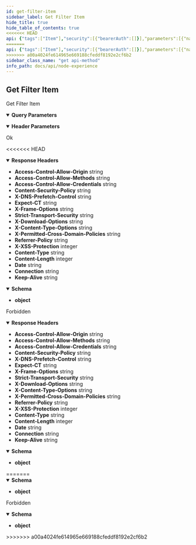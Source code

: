 ```yaml
---
id: get-filter-item
sidebar_label: Get Filter Item
hide_title: true
hide_table_of_contents: true
<<<<<<< HEAD
api: {"tags":["Item"],"security":[{"bearerAuth":[]}],"parameters":[{"name":"Content-Type","in":"header","schema":{"type":"string"},"example":"application/json"},{"name":"pagination[limit]","in":"query","schema":{"type":"integer"},"example":"2"},{"name":"pagination[offset]","in":"query","schema":{"type":"integer"},"example":"0"},{"name":"filter[type]","in":"query","schema":{"type":"integer"},"example":"11"}],"responses":{"200":{"description":"Ok","headers":{"Access-Control-Allow-Origin":{"schema":{"type":"string","example":"*"}},"Access-Control-Allow-Methods":{"schema":{"type":"string","example":"GET,HEAD,PUT,POST,DELETE"}},"Access-Control-Allow-Credentials":{"schema":{"type":"string","example":"true"}},"Content-Security-Policy":{"schema":{"type":"string","example":"default-src 'self';base-uri 'self';block-all-mixed-content;font-src 'self' https: data:;frame-ancestors 'self';img-src 'self' data:;object-src 'none';script-src 'self';script-src-attr 'none';style-src 'self' https: 'unsafe-inline';upgrade-insecure-requests"}},"X-DNS-Prefetch-Control":{"schema":{"type":"string","example":"off"}},"Expect-CT":{"schema":{"type":"string","example":"max-age=0"}},"X-Frame-Options":{"schema":{"type":"string","example":"SAMEORIGIN"}},"Strict-Transport-Security":{"schema":{"type":"string","example":"max-age=15552000; includeSubDomains"}},"X-Download-Options":{"schema":{"type":"string","example":"noopen"}},"X-Content-Type-Options":{"schema":{"type":"string","example":"nosniff"}},"X-Permitted-Cross-Domain-Policies":{"schema":{"type":"string","example":"none"}},"Referrer-Policy":{"schema":{"type":"string","example":"no-referrer"}},"X-XSS-Protection":{"schema":{"type":"integer","example":"0"}},"Content-Type":{"schema":{"type":"string","example":"application/json; charset=utf-8"}},"Content-Length":{"schema":{"type":"integer","example":"123"}},"Date":{"schema":{"type":"string","example":"Mon, 25 Oct 2021 18:51:16 GMT"}},"Connection":{"schema":{"type":"string","example":"keep-alive"}},"Keep-Alive":{"schema":{"type":"string","example":"timeout=5"}}},"content":{"application/json":{"schema":{"type":"object"},"example":{"data":[{"id":"f4c5ff8d-73d3-4ed6-bec1-9866b579bb90","name":"Item 1","type":10,"createdBy":{"id":"e4101ce3-fe3d-4df6-94cd-646b24577a7f","firstName":"super","lastName":"admin","email":"superadmin@node.com","phone":"541112345678"},"lastModifiedBy":null,"createdAt":1663779723,"updatedAt":1663779723}],"metadata":{},"pagination":{"total":1,"offset":0,"limit":10,"perPage":1,"currentPage":1,"lastPage":1,"from":0,"to":1,"path":"http://localhost:8089/api","firstUrl":"http://localhost:8089/api/items?pagination[limit]=10&pagination[offset]=0","lastUrl":"http://localhost:8089/api/items?pagination[limit]=10&pagination[offset]=0","nextUrl":null,"prevUrl":null,"currentUrl":"http://localhost:8089/api/items?pagination[limit]=10&pagination[offset]=0"}}}}},"403":{"description":"Forbidden","headers":{"Access-Control-Allow-Origin":{"schema":{"type":"string","example":"*"}},"Access-Control-Allow-Methods":{"schema":{"type":"string","example":"GET,HEAD,PUT,POST,DELETE"}},"Access-Control-Allow-Credentials":{"schema":{"type":"string","example":"true"}},"Content-Security-Policy":{"schema":{"type":"string","example":"default-src 'self';base-uri 'self';block-all-mixed-content;font-src 'self' https: data:;frame-ancestors 'self';img-src 'self' data:;object-src 'none';script-src 'self';script-src-attr 'none';style-src 'self' https: 'unsafe-inline';upgrade-insecure-requests"}},"X-DNS-Prefetch-Control":{"schema":{"type":"string","example":"off"}},"Expect-CT":{"schema":{"type":"string","example":"max-age=0"}},"X-Frame-Options":{"schema":{"type":"string","example":"SAMEORIGIN"}},"Strict-Transport-Security":{"schema":{"type":"string","example":"max-age=15552000; includeSubDomains"}},"X-Download-Options":{"schema":{"type":"string","example":"noopen"}},"X-Content-Type-Options":{"schema":{"type":"string","example":"nosniff"}},"X-Permitted-Cross-Domain-Policies":{"schema":{"type":"string","example":"none"}},"Referrer-Policy":{"schema":{"type":"string","example":"no-referrer"}},"X-XSS-Protection":{"schema":{"type":"integer","example":"0"}},"Content-Type":{"schema":{"type":"string","example":"application/json; charset=utf-8"}},"Content-Length":{"schema":{"type":"integer","example":"123"}},"Date":{"schema":{"type":"string","example":"Mon, 25 Oct 2021 18:51:16 GMT"}},"Connection":{"schema":{"type":"string","example":"keep-alive"}},"Keep-Alive":{"schema":{"type":"string","example":"timeout=5"}}},"content":{"application/json":{"schema":{"type":"object"},"example":{"message":"Invalid token.","errorCode":"auth.presentation.exceptions.tokenExpired","errors":null,"metadata":{}}}}}},"description":"Get Filter Item","method":"get","path":"/api/items","servers":[{"url":"http://{{url}}"}],"securitySchemes":{"BearerAuth":{"type":"http","scheme":"bearer"}},"info":{"title":"Node Experience","description":"Open API Specification","version":"0.0.1","x-logo":{"url":"https://raw.githubusercontent.com/DigiChanges/node-experience/docs/RABC/readme/NExp.svg","backgroundColor":"#FFFFFF","altText":"NExp"},"contact":{"name":"Nathan M. Russo","url":"https://www.linkedin.com/in/nathan-m-russo","email":"nathan@digichanges.com"},"license":{"name":"MIT","url":"https://es.wikipedia.org/wiki/Licencia_MIT"}},"postman":{"name":"Get Filter Item","description":{"type":"text/plain"},"url":{"path":["api","items"],"host":["{{baseUrl}}"],"query":[{"disabled":false,"key":"pagination[limit]","value":""},{"disabled":false,"key":"pagination[offset]","value":""},{"disabled":false,"key":"filter[type]","value":""}],"variable":[]},"header":[{"key":"Accept","value":"application/json"}],"method":"GET"}}
=======
api: {"tags":["Item"],"security":[{"bearerAuth":[]}],"parameters":[{"name":"Content-Type","in":"header","schema":{"type":"string"},"example":"application/json"},{"name":"pagination[limit]","in":"query","schema":{"type":"integer"},"example":"2"},{"name":"pagination[offset]","in":"query","schema":{"type":"integer"},"example":"0"},{"name":"filter[type]","in":"query","schema":{"type":"integer"},"example":"11"}],"responses":{"200":{"description":"Ok","content":{"application/json":{"schema":{"type":"object"},"example":{"data":[{"id":"f4c5ff8d-73d3-4ed6-bec1-9866b579bb90","name":"Item 1","type":10,"createdBy":{"id":"e4101ce3-fe3d-4df6-94cd-646b24577a7f","firstName":"super","lastName":"admin","email":"superadmin@node.com","phone":"541112345678"},"lastModifiedBy":null,"createdAt":1663779723,"updatedAt":1663779723}],"metadata":{},"pagination":{"total":1,"offset":0,"limit":10,"perPage":1,"currentPage":1,"lastPage":1,"from":0,"to":1,"path":"http://localhost:8089/api","firstUrl":"http://localhost:8089/api/items?pagination[limit]=10&pagination[offset]=0","lastUrl":"http://localhost:8089/api/items?pagination[limit]=10&pagination[offset]=0","nextUrl":null,"prevUrl":null,"currentUrl":"http://localhost:8089/api/items?pagination[limit]=10&pagination[offset]=0"}}}}},"403":{"description":"Forbidden","content":{"application/json":{"schema":{"type":"object"},"example":{"message":"Invalid token.","errorCode":"auth.presentation.exceptions.tokenExpired","errors":null,"metadata":{}}}}}},"description":"Get Filter Item","method":"get","path":"/api/items","servers":[{"url":"http://{{url}}"}],"securitySchemes":{"BearerAuth":{"type":"http","scheme":"bearer"}},"info":{"title":"Node Experience","description":"Open API Specification","version":"0.0.1","x-logo":{"url":"https://raw.githubusercontent.com/DigiChanges/node-experience/docs/RABC/readme/NExp.svg","backgroundColor":"#FFFFFF","altText":"NExp"},"contact":{"name":"Nathan M. Russo","url":"https://www.linkedin.com/in/nathan-m-russo","email":"nathan@digichanges.com"},"license":{"name":"MIT","url":"https://es.wikipedia.org/wiki/Licencia_MIT"}},"postman":{"name":"Get Filter Item","description":{"type":"text/plain"},"url":{"path":["api","items"],"host":["{{baseUrl}}"],"query":[{"disabled":false,"key":"pagination[limit]","value":""},{"disabled":false,"key":"pagination[offset]","value":""},{"disabled":false,"key":"filter[type]","value":""}],"variable":[]},"header":[{"key":"Accept","value":"application/json"}],"method":"GET"}}
>>>>>>> a00a4024fe614965e669188cfeddf8192e2cf6b2
sidebar_class_name: "get api-method"
info_path: docs/api/node-experience
---
```



## Get Filter Item



Get Filter Item

<details style={{"marginBottom":"1rem"}} data-collapsed={false} open={true}><summary style={{}}><strong>Query Parameters</strong></summary><div><ul><ParamsItem className={"paramsItem"} param={{"name":"pagination[limit]","in":"query","schema":{"type":"integer"},"example":"2"}}></ParamsItem><ParamsItem className={"paramsItem"} param={{"name":"pagination[offset]","in":"query","schema":{"type":"integer"},"example":"0"}}></ParamsItem><ParamsItem className={"paramsItem"} param={{"name":"filter[type]","in":"query","schema":{"type":"integer"},"example":"11"}}></ParamsItem></ul></div></details><details style={{"marginBottom":"1rem"}} data-collapsed={false} open={true}><summary style={{}}><strong>Header Parameters</strong></summary><div><ul><ParamsItem className={"paramsItem"} param={{"name":"Content-Type","in":"header","schema":{"type":"string"},"example":"application/json"}}></ParamsItem></ul></div></details><div><ApiTabs><TabItem label={"200"} value={"200"}><div>

Ok

<<<<<<< HEAD
</div><details style={{"textAlign":"left","marginBottom":"1rem"}} data-collaposed={true} open={false}><summary style={{}}><strong>Response Headers</strong></summary><ul style={{"marginLeft":"1rem"}}><li class={"schemaItem"}><summary style={{}}><strong>Access-Control-Allow-Origin</strong><span style={{"opacity":"0.6"}}> string</span></summary><div></div></li><li class={"schemaItem"}><summary style={{}}><strong>Access-Control-Allow-Methods</strong><span style={{"opacity":"0.6"}}> string</span></summary><div></div></li><li class={"schemaItem"}><summary style={{}}><strong>Access-Control-Allow-Credentials</strong><span style={{"opacity":"0.6"}}> string</span></summary><div></div></li><li class={"schemaItem"}><summary style={{}}><strong>Content-Security-Policy</strong><span style={{"opacity":"0.6"}}> string</span></summary><div></div></li><li class={"schemaItem"}><summary style={{}}><strong>X-DNS-Prefetch-Control</strong><span style={{"opacity":"0.6"}}> string</span></summary><div></div></li><li class={"schemaItem"}><summary style={{}}><strong>Expect-CT</strong><span style={{"opacity":"0.6"}}> string</span></summary><div></div></li><li class={"schemaItem"}><summary style={{}}><strong>X-Frame-Options</strong><span style={{"opacity":"0.6"}}> string</span></summary><div></div></li><li class={"schemaItem"}><summary style={{}}><strong>Strict-Transport-Security</strong><span style={{"opacity":"0.6"}}> string</span></summary><div></div></li><li class={"schemaItem"}><summary style={{}}><strong>X-Download-Options</strong><span style={{"opacity":"0.6"}}> string</span></summary><div></div></li><li class={"schemaItem"}><summary style={{}}><strong>X-Content-Type-Options</strong><span style={{"opacity":"0.6"}}> string</span></summary><div></div></li><li class={"schemaItem"}><summary style={{}}><strong>X-Permitted-Cross-Domain-Policies</strong><span style={{"opacity":"0.6"}}> string</span></summary><div></div></li><li class={"schemaItem"}><summary style={{}}><strong>Referrer-Policy</strong><span style={{"opacity":"0.6"}}> string</span></summary><div></div></li><li class={"schemaItem"}><summary style={{}}><strong>X-XSS-Protection</strong><span style={{"opacity":"0.6"}}> integer</span></summary><div></div></li><li class={"schemaItem"}><summary style={{}}><strong>Content-Type</strong><span style={{"opacity":"0.6"}}> string</span></summary><div></div></li><li class={"schemaItem"}><summary style={{}}><strong>Content-Length</strong><span style={{"opacity":"0.6"}}> integer</span></summary><div></div></li><li class={"schemaItem"}><summary style={{}}><strong>Date</strong><span style={{"opacity":"0.6"}}> string</span></summary><div></div></li><li class={"schemaItem"}><summary style={{}}><strong>Connection</strong><span style={{"opacity":"0.6"}}> string</span></summary><div></div></li><li class={"schemaItem"}><summary style={{}}><strong>Keep-Alive</strong><span style={{"opacity":"0.6"}}> string</span></summary><div></div></li></ul></details><div><MimeTabs groupId={"mime-type"}><TabItem label={"application/json"} value={"application/json"}><SchemaTabs groupId={"schema-tabs"}><TabItem label={"Schema"} value={"Schema"}><details style={{}} data-collapsed={false} open={true}><summary style={{"textAlign":"left"}}><strong>Schema</strong></summary><div style={{"textAlign":"left","marginLeft":"1rem"}}></div><ul style={{"marginLeft":"1rem"}}><li><div><strong>object</strong></div></li></ul></details></TabItem><TabItem label={"Example (from schema)"} value={"Example (from schema)"}><ResponseSamples responseExample={"{}"} language={"json"}></ResponseSamples></TabItem><TabItem label={"Example"} value={"Example"}><ResponseSamples responseExample={"{\n  \"data\": [\n    {\n      \"id\": \"f4c5ff8d-73d3-4ed6-bec1-9866b579bb90\",\n      \"name\": \"Item 1\",\n      \"type\": 10,\n      \"createdBy\": {\n        \"id\": \"e4101ce3-fe3d-4df6-94cd-646b24577a7f\",\n        \"firstName\": \"super\",\n        \"lastName\": \"admin\",\n        \"email\": \"superadmin@node.com\",\n        \"phone\": \"541112345678\"\n      },\n      \"lastModifiedBy\": null,\n      \"createdAt\": 1663779723,\n      \"updatedAt\": 1663779723\n    }\n  ],\n  \"metadata\": {},\n  \"pagination\": {\n    \"total\": 1,\n    \"offset\": 0,\n    \"limit\": 10,\n    \"perPage\": 1,\n    \"currentPage\": 1,\n    \"lastPage\": 1,\n    \"from\": 0,\n    \"to\": 1,\n    \"path\": \"http://localhost:8089/api\",\n    \"firstUrl\": \"http://localhost:8089/api/items?pagination[limit]=10&pagination[offset]=0\",\n    \"lastUrl\": \"http://localhost:8089/api/items?pagination[limit]=10&pagination[offset]=0\",\n    \"nextUrl\": null,\n    \"prevUrl\": null,\n    \"currentUrl\": \"http://localhost:8089/api/items?pagination[limit]=10&pagination[offset]=0\"\n  }\n}"} language={"json"}></ResponseSamples></TabItem></SchemaTabs></TabItem></MimeTabs></div></TabItem><TabItem label={"403"} value={"403"}><div>

Forbidden

</div><details style={{"textAlign":"left","marginBottom":"1rem"}} data-collaposed={true} open={false}><summary style={{}}><strong>Response Headers</strong></summary><ul style={{"marginLeft":"1rem"}}><li class={"schemaItem"}><summary style={{}}><strong>Access-Control-Allow-Origin</strong><span style={{"opacity":"0.6"}}> string</span></summary><div></div></li><li class={"schemaItem"}><summary style={{}}><strong>Access-Control-Allow-Methods</strong><span style={{"opacity":"0.6"}}> string</span></summary><div></div></li><li class={"schemaItem"}><summary style={{}}><strong>Access-Control-Allow-Credentials</strong><span style={{"opacity":"0.6"}}> string</span></summary><div></div></li><li class={"schemaItem"}><summary style={{}}><strong>Content-Security-Policy</strong><span style={{"opacity":"0.6"}}> string</span></summary><div></div></li><li class={"schemaItem"}><summary style={{}}><strong>X-DNS-Prefetch-Control</strong><span style={{"opacity":"0.6"}}> string</span></summary><div></div></li><li class={"schemaItem"}><summary style={{}}><strong>Expect-CT</strong><span style={{"opacity":"0.6"}}> string</span></summary><div></div></li><li class={"schemaItem"}><summary style={{}}><strong>X-Frame-Options</strong><span style={{"opacity":"0.6"}}> string</span></summary><div></div></li><li class={"schemaItem"}><summary style={{}}><strong>Strict-Transport-Security</strong><span style={{"opacity":"0.6"}}> string</span></summary><div></div></li><li class={"schemaItem"}><summary style={{}}><strong>X-Download-Options</strong><span style={{"opacity":"0.6"}}> string</span></summary><div></div></li><li class={"schemaItem"}><summary style={{}}><strong>X-Content-Type-Options</strong><span style={{"opacity":"0.6"}}> string</span></summary><div></div></li><li class={"schemaItem"}><summary style={{}}><strong>X-Permitted-Cross-Domain-Policies</strong><span style={{"opacity":"0.6"}}> string</span></summary><div></div></li><li class={"schemaItem"}><summary style={{}}><strong>Referrer-Policy</strong><span style={{"opacity":"0.6"}}> string</span></summary><div></div></li><li class={"schemaItem"}><summary style={{}}><strong>X-XSS-Protection</strong><span style={{"opacity":"0.6"}}> integer</span></summary><div></div></li><li class={"schemaItem"}><summary style={{}}><strong>Content-Type</strong><span style={{"opacity":"0.6"}}> string</span></summary><div></div></li><li class={"schemaItem"}><summary style={{}}><strong>Content-Length</strong><span style={{"opacity":"0.6"}}> integer</span></summary><div></div></li><li class={"schemaItem"}><summary style={{}}><strong>Date</strong><span style={{"opacity":"0.6"}}> string</span></summary><div></div></li><li class={"schemaItem"}><summary style={{}}><strong>Connection</strong><span style={{"opacity":"0.6"}}> string</span></summary><div></div></li><li class={"schemaItem"}><summary style={{}}><strong>Keep-Alive</strong><span style={{"opacity":"0.6"}}> string</span></summary><div></div></li></ul></details><div><MimeTabs groupId={"mime-type"}><TabItem label={"application/json"} value={"application/json"}><SchemaTabs groupId={"schema-tabs"}><TabItem label={"Schema"} value={"Schema"}><details style={{}} data-collapsed={false} open={true}><summary style={{"textAlign":"left"}}><strong>Schema</strong></summary><div style={{"textAlign":"left","marginLeft":"1rem"}}></div><ul style={{"marginLeft":"1rem"}}><li><div><strong>object</strong></div></li></ul></details></TabItem><TabItem label={"Example (from schema)"} value={"Example (from schema)"}><ResponseSamples responseExample={"{}"} language={"json"}></ResponseSamples></TabItem><TabItem label={"Example"} value={"Example"}><ResponseSamples responseExample={"{\n  \"message\": \"Invalid token.\",\n  \"errorCode\": \"auth.presentation.exceptions.tokenExpired\",\n  \"errors\": null,\n  \"metadata\": {}\n}"} language={"json"}></ResponseSamples></TabItem></SchemaTabs></TabItem></MimeTabs></div></TabItem></ApiTabs></div>
=======
</div><div><MimeTabs groupId={"mime-type"}><TabItem label={"application/json"} value={"application/json"}><SchemaTabs groupId={"schema-tabs"}><TabItem label={"Schema"} value={"Schema"}><details style={{}} data-collapsed={false} open={true}><summary style={{"textAlign":"left"}}><strong>Schema</strong></summary><div style={{"textAlign":"left","marginLeft":"1rem"}}></div><ul style={{"marginLeft":"1rem"}}><li><div><strong>object</strong></div></li></ul></details></TabItem><TabItem label={"Example (from schema)"} value={"Example (from schema)"}><ResponseSamples responseExample={"{}"} language={"json"}></ResponseSamples></TabItem><TabItem label={"Example"} value={"Example"}><ResponseSamples responseExample={"{\n  \"data\": [\n    {\n      \"id\": \"f4c5ff8d-73d3-4ed6-bec1-9866b579bb90\",\n      \"name\": \"Item 1\",\n      \"type\": 10,\n      \"createdBy\": {\n        \"id\": \"e4101ce3-fe3d-4df6-94cd-646b24577a7f\",\n        \"firstName\": \"super\",\n        \"lastName\": \"admin\",\n        \"email\": \"superadmin@node.com\",\n        \"phone\": \"541112345678\"\n      },\n      \"lastModifiedBy\": null,\n      \"createdAt\": 1663779723,\n      \"updatedAt\": 1663779723\n    }\n  ],\n  \"metadata\": {},\n  \"pagination\": {\n    \"total\": 1,\n    \"offset\": 0,\n    \"limit\": 10,\n    \"perPage\": 1,\n    \"currentPage\": 1,\n    \"lastPage\": 1,\n    \"from\": 0,\n    \"to\": 1,\n    \"path\": \"http://localhost:8089/api\",\n    \"firstUrl\": \"http://localhost:8089/api/items?pagination[limit]=10&pagination[offset]=0\",\n    \"lastUrl\": \"http://localhost:8089/api/items?pagination[limit]=10&pagination[offset]=0\",\n    \"nextUrl\": null,\n    \"prevUrl\": null,\n    \"currentUrl\": \"http://localhost:8089/api/items?pagination[limit]=10&pagination[offset]=0\"\n  }\n}"} language={"json"}></ResponseSamples></TabItem></SchemaTabs></TabItem></MimeTabs></div></TabItem><TabItem label={"403"} value={"403"}><div>

Forbidden

</div><div><MimeTabs groupId={"mime-type"}><TabItem label={"application/json"} value={"application/json"}><SchemaTabs groupId={"schema-tabs"}><TabItem label={"Schema"} value={"Schema"}><details style={{}} data-collapsed={false} open={true}><summary style={{"textAlign":"left"}}><strong>Schema</strong></summary><div style={{"textAlign":"left","marginLeft":"1rem"}}></div><ul style={{"marginLeft":"1rem"}}><li><div><strong>object</strong></div></li></ul></details></TabItem><TabItem label={"Example (from schema)"} value={"Example (from schema)"}><ResponseSamples responseExample={"{}"} language={"json"}></ResponseSamples></TabItem><TabItem label={"Example"} value={"Example"}><ResponseSamples responseExample={"{\n  \"message\": \"Invalid token.\",\n  \"errorCode\": \"auth.presentation.exceptions.tokenExpired\",\n  \"errors\": null,\n  \"metadata\": {}\n}"} language={"json"}></ResponseSamples></TabItem></SchemaTabs></TabItem></MimeTabs></div></TabItem></ApiTabs></div>
>>>>>>> a00a4024fe614965e669188cfeddf8192e2cf6b2
      